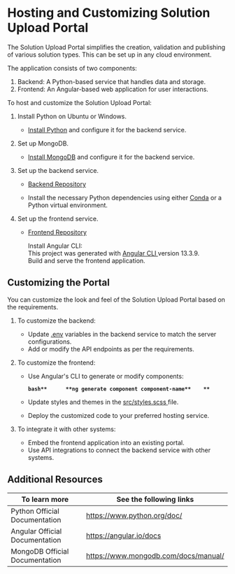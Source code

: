 # Hosting and Customizing Solution Upload Portal

The Solution Upload Portal simplifies the creation, validation and publishing of various solution types.
This can be set up in any cloud environment. 


The application consists of two components:


1. Backend: A Python-based service that handles data and storage.
2. Frontend: An Angular-based web application for user interactions.

To host and customize the Solution Upload Portal:

1. Install Python on Ubuntu or Windows.
   * <a href="https://phoenixnap.com/kb/how-to-install-python-3-ubuntu">Install Python</a> and configure it for the backend service.

2. Set up MongoDB.
   * <a href="https://www.mongodb.com/docs/manual/installation/">Install MongoDB</a> and configure it for the backend service.

3. Set up the backend service.
   * <a href="https://github.com/ELEVATE-Project/solution-upload-portal-service"> Backend Repository</a>

   * Install the necessary Python dependencies using either <a href="https://docs.conda.io/projects/conda/en/latest/user-guide/install/linux.html">Conda</a> or a Python virtual environment.

4. Set up the frontend service.
   * <a href="https://github.com/ELEVATE-Project/solution-upload-portal"> Frontend Repository</a>

      Install Angular CLI:  
      This project was generated with <a href="https://github.com/angular/angular-cli"> Angular CLI </a> version 13.3.9.   
      Build and serve the frontend application.  
      
## Customizing the Portal

   You can customize the look and feel of the Solution Upload Portal based on the requirements. 

1. To customize the backend:

    * Update <a href="https://github.com/ELEVATE-Project/solution-upload-portal-service/blob/main/README.md"> .env</a> variables in the backend service to match the server configurations.
    * Add or modify the API endpoints as per the requirements.

2. To customize the frontend:

   * Use Angular's CLI to generate or modify components:   

      **```bash**     
      **ng generate component component-name**   
      **```**   
   * Update styles and themes in the <a href="https://github.com/ELEVATE-Project/solution-upload-portal/blob/main/src/styles.scss"> src/styles.scss </a> file.

   * Deploy the customized code to your preferred hosting service.

3. To integrate it with other systems:

   * Embed the frontend application into an existing portal.
   * Use API integrations to connect the backend service with other systems.


## Additional Resources

|To learn more| See the following links|  
|--------------|-----------|  
|Python Official Documentation|https://www.python.org/doc/|
|Angular Official Documentation|https://angular.io/docs|
|MongoDB Official Documentation|https://www.mongodb.com/docs/manual/|














    
























